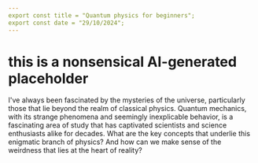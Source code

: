 ```yaml
---
export const title = "Quantum physics for beginners";
export const date = "29/10/2024";
---
```


# this is a nonsensical AI-generated placeholder

I've always been fascinated by the mysteries of the universe, particularly
those that lie beyond the realm of classical physics. Quantum mechanics,
with its strange phenomena and seemingly inexplicable behavior, is a
fascinating area of study that has captivated scientists and science
enthusiasts alike for decades. What are the key concepts that underlie
this enigmatic branch of physics? And how can we make sense of the
weirdness that lies at the heart of reality?

